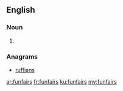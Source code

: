 ==English==

===Noun===
{{head|en|noun plural form}}

# {{plural of|funfair|lang=en}}

===Anagrams===
* [[ruffians#English|ruffians]]

[[ar:funfairs]]
[[fr:funfairs]]
[[ku:funfairs]]
[[my:funfairs]]